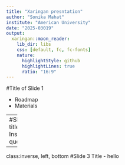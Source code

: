 ```yaml
---
title: "Xaringan presntation"
author: "Sonika Mahat"
institute: "American University"
date: "2025-03019"
output:
  xaringan::moon_reader:
    lib_dir: libs
    css: [default, fc, fc-fonts]
    nature:
      highlightStyle: github
      highlightLines: true
      ratio: "16:9"
---
```

#Title of Slide 1  

- Roadmap
- Materials

---
#Slide 2 title  
- Inspirational quote

---
class:inverse, left, bottom
#Slide 3 Title
- hello


